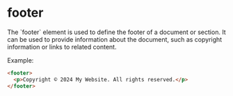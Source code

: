 
# footer
<Separator />
The `footer` element is used to define the footer of a document or section. It can be used to provide information about the document, such as copyright information or links to related content.

Example:
```html
<footer>
  <p>Copyright © 2024 My Website. All rights reserved.</p>
</footer>
```
